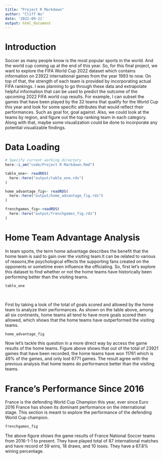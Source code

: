 ```yaml
---
title: "Project R Markdown"
author: "Cliff Wu"
date: '2022-09-21'
output: html_document
---
```


# Introduction

Soccer as many people know is the most popular sports in the world. And the world cup coming up at the end of this year. So, for this final project, we want to explore the FIFA World Cup 2022 dataset which contains information on 23922 international games from the year 1993 to now. On top of that, the strength of each team is provided by incorporating actual FIFA rankings. I was planning to go through these data and extrapolate helpful information that can be used to predict the outcome of the upcoming 2022 FIFA world cup results. For example, I can subset the games that have been played by the 32 teams that qualify for the World Cup this year and look for some specific attributes that would reflect their performances. Such as goal for, goal against. Also, we could look at the teams by region, and figure out the top ranking team in each category. Along with that, maybe some visualization could be done to incorporate any potential visualizable findings.

# Data Loading
```r
# Specify current working directory
here::i_am("code/Project R Markdown.Rmd")
```
```r
table_one<- readRDS(
  here::here("output/table_one.rds")
)

home_advantage_fig<- readRDS(
  here::here("output/home_advantage_fig.rds")
)

frenchgames_fig<-readRDS(
  here::here("output/frenchgames_fig.rds")
)

```
# Home Team Advantage Analysis

In team sports, the term home advantage describes the benefit that the home team is said to gain over the visiting team.It can be related to various of reasons,the psychological effects the supporting fans created on the opponents or sometime even influence the officiating. So, first let's explore this dataset to find whether or not the home teams have historically been performing better than the visiting teams.



```r
table_one
```



\


First by taking a look of the total of goals scored and allowed by the home team to analyze their performances. As shown on the table above, among all six continents, home teams all tend to have more goals scored then allowed, which shows that the home teams have outperformed the visiting teams.


```r
home_advantage_fig
```

Now let's tackle this question in a more direct way by access the game results of the home teams. Figure above shows that out of the total of 23921 games that have been recorded, the home teams have won 11761 which is 49% of the games, and only lost 6771 games. The result agree with the previous analysis that home teams do performance better than the visiting teams.


# France's Performance Since 2016

France is the defending World Cup Champion this year, ever since Euro 2016 France has shown its dominant performance on the international stage. This section is meant to explore the performance of the defending World Cup champion.



```r
frenchgames_fig
```

The above figure shows the game results of France National Soccer teams from 2016-1-1 to present. They have played total of 87 international matches and have record of 59 wins, 18 draws, and 10 loses. They have a 67.8% wining percentage.




